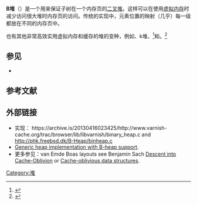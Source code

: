 '''B堆'''（{{lang-en|B-heap}}）是一个用来保证子树在一个内存页的[[二叉堆|二叉堆]]。这样可以在使用[[虚拟内存|虚拟内存]]时减少访问很大堆时内存页的访问。传统的实现中，元素位置的映射（几乎）每一级都放在不同的内存页中。

也有其他非常高效实用虚拟内存和缓存的堆的变种，例如{{le|缓存忽略算法|cache-oblivious algorithms}}、k堆、<ref>{{Cite journal|last1 = Naor|first1 = Dalit|last2 = Martel|first2 = Charles U.|last3 = Matloff|first3 = Norman S.|title = Performance of Priority Queue Structures in a Virtual Memory Environment|doi = 10.1093/comjnl/34.5.428|journal = [[The_Computer_Journal|Comput. J.]]|volume = 34|issue = 5|pages = 428–437|year = 1991|pmid = |pmc = }}</ref>和{{le|van Emde Boas树|Van Emde Boas tree}}。<ref>{{Cite journal|last1 = van Emde Boas|first1 = P.|last2 = Kaas|first2 = R.|last3 = Zijlstra|first3 = E.|title = Design and implementation of an efficient priority queue|doi = 10.1007/BF01683268|journal = [[Theory_of_Computing_Systems|Mathematical Systems Theory]] <!-- current name|name 1967–1996 -->|volume = 10|pages = 99–127|year = 1976|pmid = |pmc = |url = http://www.springerlink.com/content/h63507n460256241/}}{{Dead link}}</ref>

== 参见 ==
* {{le|D叉堆|D-ary heap}}

== 参考文献 ==
{{Reflist}}

== 外部链接 ==
* 实现： https://archive.is/20130416023425/http://www.varnish-cache.org/trac/browser/lib/libvarnish/binary_heap.c and http://phk.freebsd.dk/B-Heap/binheap.c{{Wayback|url=http://phk.freebsd.dk/B-Heap/binheap.c |date=20160304084418 }}
* [https://github.com/valyala/gheap Generic heap implementation with B-heap support]{{Wayback|url=https://github.com/valyala/gheap |date=20180611013133 }}.
* 更多参见：van Emde Boas layouts see Benjamin Sach [http://www.cs.bris.ac.uk/Research/Seminars/departmental/2008-03-13_DeptSeminar_BenSach.pdf Descent into Cache-Oblivion]{{Wayback|url=http://www.cs.bris.ac.uk/Research/Seminars/departmental/2008-03-13_DeptSeminar_BenSach.pdf |date=20110927000044 }} or [http://blogs.msdn.com/b/devdev/archive/2007/06/12/cache-oblivious-data-structures.aspx Cache-oblivious data structures]{{Wayback|url=http://blogs.msdn.com/b/devdev/archive/2007/06/12/cache-oblivious-data-structures.aspx |date=20100801231502 }}.

{{Compsci-stub}}

[[Category:堆|Category:堆]]